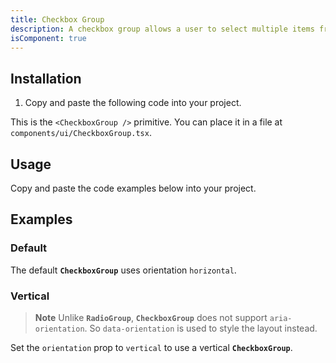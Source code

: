 ```yaml
---
title: Checkbox Group
description: A checkbox group allows a user to select multiple items from a list of options.
isComponent: true
---
```


## Installation

1. Copy and paste the following code into your project.

This is the `<CheckboxGroup />` primitive. You can place it in a file at `components/ui/CheckboxGroup.tsx`.

## Usage

Copy and paste the code examples below into your project.

<ComponentSource src="../../packages/ui/src/CheckboxGroup.tsx" />

## Examples

### Default

The default **`CheckboxGroup`** uses orientation `horizontal`.

<ComponentExample name="CheckboxGroup" story="default" />

### Vertical

> **Note**
> Unlike **`RadioGroup`**, **`CheckboxGroup`** does not support `aria-orientation`. So `data-orientation` is used to style the layout instead.

Set the `orientation` prop to `vertical` to use a vertical **`CheckboxGroup`**.

<ComponentExample name="CheckboxGroup" story="vertical" />

